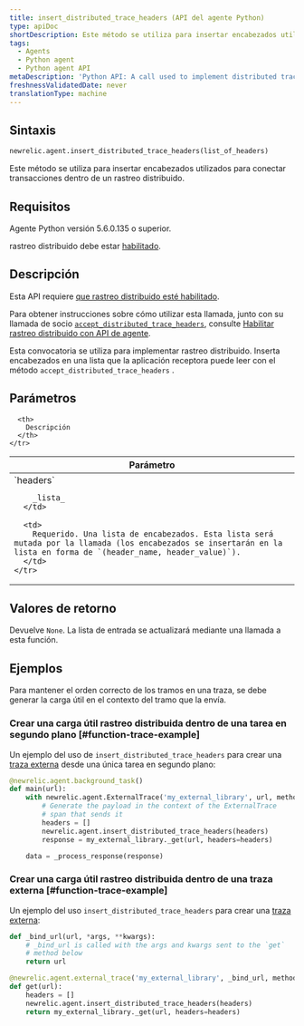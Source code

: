 ```yaml
---
title: insert_distributed_trace_headers (API del agente Python)
type: apiDoc
shortDescription: Este método se utiliza para insertar encabezados utilizados para conectar transacciones dentro de un rastreo distribuido.
tags:
  - Agents
  - Python agent
  - Python agent API
metaDescription: 'Python API: A call used to implement distributed tracing.'
freshnessValidatedDate: never
translationType: machine
---
```


## Sintaxis

```py
newrelic.agent.insert_distributed_trace_headers(list_of_headers)
```

Este método se utiliza para insertar encabezados utilizados para conectar transacciones dentro de un rastreo distribuido.

## Requisitos

Agente Python versión 5.6.0.135 o superior.

rastreo distribuido debe estar [habilitado](/docs/enable-distributed-tracing#python).

## Descripción

Esta API requiere [que rastreo distribuido esté habilitado](/docs/enable-distributed-tracing).

Para obtener instrucciones sobre cómo utilizar esta llamada, junto con su llamada de socio [`accept_distributed_trace_headers`](/docs/agents/python-agent/python-agent-api/acceptdistributedtraceheaders-python-agent-api), consulte [Habilitar rastreo distribuido con API de agente](/docs/enable-distributed-tracing#agent-apis).

Esta convocatoria se utiliza para implementar rastreo distribuido. Inserta encabezados en una lista que la aplicación receptora puede leer con el método `accept_distributed_trace_headers` .

## Parámetros

<table>
  <thead>
    <tr>
      <th width="25%">
        Parámetro
      </th>

      <th>
        Descripción
      </th>
    </tr>
  </thead>

  <tbody>
    <tr>
      <td>
        `headers`

        _lista_
      </td>

      <td>
        Requerido. Una lista de encabezados. Esta lista será mutada por la llamada (los encabezados se insertarán en la lista en forma de `(header_name, header_value)`).
      </td>
    </tr>
  </tbody>
</table>

## Valores de retorno

Devuelve `None`. La lista de entrada se actualizará mediante una llamada a esta función.

## Ejemplos

<Callout variant="important">
  Para mantener el orden correcto de los tramos en una traza, se debe generar la carga útil en el contexto del tramo que la envía.
</Callout>

### Crear una carga útil rastreo distribuida dentro de una tarea en segundo plano [#function-trace-example]

Un ejemplo del uso de `insert_distributed_trace_headers` para crear una [traza externa](/docs/agents/python-agent/python-agent-api/external-trace) desde una única tarea en segundo plano:

```py
@newrelic.agent.background_task()
def main(url):
    with newrelic.agent.ExternalTrace('my_external_library', url, method='GET'):
        # Generate the payload in the context of the ExternalTrace
        # span that sends it
        headers = []
        newrelic.agent.insert_distributed_trace_headers(headers)
        response = my_external_library._get(url, headers=headers)

    data = _process_response(response)
```

### Crear una carga útil rastreo distribuida dentro de una traza externa [#function-trace-example]

Un ejemplo del uso `insert_distributed_trace_headers` para crear una [traza externa](/docs/agents/python-agent/python-agent-api/external-trace):

```py
def _bind_url(url, *args, **kwargs):
    # _bind_url is called with the args and kwargs sent to the `get`
    # method below
    return url

@newrelic.agent.external_trace('my_external_library', _bind_url, method='GET')
def get(url):
    headers = []
    newrelic.agent.insert_distributed_trace_headers(headers)
    return my_external_library._get(url, headers=headers)
```
